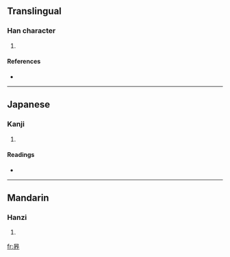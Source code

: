 ==Translingual==

===Han character===
{{Han char|rn=72|rad=日|as=05|sn=9|four=6022<sub>3</sub>|canj=日大中中 (AKLL)}}

# {{defn|Han|sort=日05}}

====References====
* {{Han ref|kx=0493.110|dkj=13845|hdz=21499.050|uh=6626|ud=26150|bh=CEF0|bd=52976}}

----

==Japanese==

===Kanji===
{{ja-kanji|grade=|rs=日05}}

# {{defn|Japanese}}

====Readings====
* {{ja-readings|on=[[こう]] (kō)|kun=[[そら]] (sora)}}

----

==Mandarin==

===Hanzi===
{{cmn-hanzi|pin=[[hào]] ([[hao4]]), [[xū]] ([[xu1]]), [[xù]] ([[xu4]])|wg=hao<sup>4</sup>, hsü<sup>1</sup>, hsü<sup>4</sup>}}

# {{defn|Mandarin}}

[[fr:昦]]